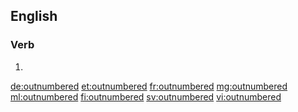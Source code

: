 ==English==

===Verb===
{{head|en|verb form}}

# {{en-past of|outnumber}}

[[de:outnumbered]]
[[et:outnumbered]]
[[fr:outnumbered]]
[[mg:outnumbered]]
[[ml:outnumbered]]
[[fi:outnumbered]]
[[sv:outnumbered]]
[[vi:outnumbered]]
